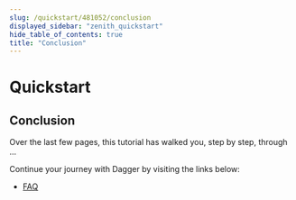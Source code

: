 ```yaml
---
slug: /quickstart/481052/conclusion
displayed_sidebar: "zenith_quickstart"
hide_table_of_contents: true
title: "Conclusion"
---
```


# Quickstart


## Conclusion

Over the last few pages, this tutorial has walked you, step by step, through ...

Continue your journey with Dagger by visiting the links below:

- [FAQ](../../current/faq.md)
